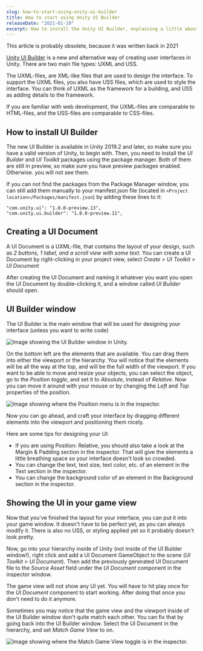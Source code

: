 ```yaml
---
slug: how-to-start-using-unity-ui-builder
title: How to start using Unity UI Builder
releaseDate: "2021-01-10"
excerpt: How to install the Unity UI Builder, explaining a little about how the UI Builder window works, and how you can show the UI in your game.
---
```



<Alert>
  <span>This article is probably obsolete, because it was written back in 2021</span>
</Alert>

[Unity UI Builder](https://docs.unity3d.com/Packages/com.unity.ui.builder@1.0/manual/index.html) is a new and alternative way of creating user interfaces in Unity. There are two main file types: UXML and USS.

The UXML-files, are XML-like files that are used to design the interface. To support the UXML files, you also have USS files, which are used to style the interface. You can think of UXML as the framework for a building, and USS as adding details to the framework.

If you are familiar with web development, the UXML-files are comparable to HTML-files, and the USS-files are comparable to CSS-files.

## How to install UI Builder

The new UI Builder is available in Unity 2019.2 and later, so make sure you have a valid version of Unity, to begin with. Then, you need to install the _UI Builder_ and _UI Toolkit_ packages using the package manager. Both of them are still in preview, so make sure you have preview packages enabled. Otherwise. you will not see them.

If you can not find the packages from the Package Manager window, you can still add them manually to your manifest.json file (located in `<Project location>/Packages/manifest.json`) by adding these lines to it:

```
"com.unity.ui": "1.0.0-preview.13",
"com.unity.ui.builder": "1.0.0-preview.11",
```

## Creating a UI Document

A UI Document is a UXML-file, that contains the layout of your design, such as _2 buttons, 1 label, and a scroll view with some text_. You can create a UI Document by right-clicking in your project view, select _Create > UI Toolkit > UI Document_

After creating the UI Document and naming it whatever you want you open the UI Document by double-clicking it, and a window called _UI Builder_ should open.

## UI Builder window

The UI Builder is the main window that will be used for designing your interface (unless you want to write code)

<img
  src="/images/how-to-start-using-unity-ui-builder/ui_builder_window.png"
  alt="Image showing the UI Builder window in Unity."
/>

On the bottom left are the elements that are available. You can drag them into either the viewport or the hierarchy. You will notice that the elements will be all the way at the top, and will be the full width of the viewport. If you want to be able to move and resize your objects, you can select the object, go to the _Position toggle_, and set it to _Absolute_, instead of _Relative_. Now you can move it around with your mouse or by changing the _Left_ and _Top_ properties of the position.

<img
  src="/images/how-to-start-using-unity-ui-builder/position_menu.png"
  alt="Image showing where the Position menu is in the inspector."
/>

Now you can go ahead, and craft your interface by dragging different elements into the viewport and positioning them nicely.

Here are some tips for designing your UI:

- If you are using Position: Relative, you should also take a look at the Margin & Padding section in the inspector. That will give the elements a little breathing space so your interface doesn&apos;t look so crowded.
- You can change the text, text size, text color, etc. of an element in the Text section in the inspector.
- You can change the background color of an element in the Background section in the inspector.

## Showing the UI in your game view

Now that you&apos;ve finished the layout for your interface, you can put it into your game window. It doesn&apos;t have to be perfect yet, as you can always modify it. There is also no USS, or styling applied yet so it probably doesn&apos;t look pretty.

Now, go into your hierarchy inside of Unity (not inside of the UI Builder window!), right click and add a UI Document GameObject to the scene (_UI Toolkit > UI Document_). Then add the previously generated UI Document file to the _Source Asset_ field under the _UI Document_ component in the inspector window.

The game view will not show any UI yet. You will have to hit play once for the _UI Document_ component to start working. After doing that once you don&apos;t need to do it anymore.

Sometimes you may notice that the game view and the viewport inside of the UI Builder window don&apos;t quite match each other. You can fix that by going back into the UI Builder window. Select the UI Document in the hierarchy, and set _Match Game View_ to on.

<img
  src="/images/how-to-start-using-unity-ui-builder/match_game_view_toggle.png"
  width={302}
  height={158}
  alt="Image showing where the Match Game View toggle is in the inspector."
/>
